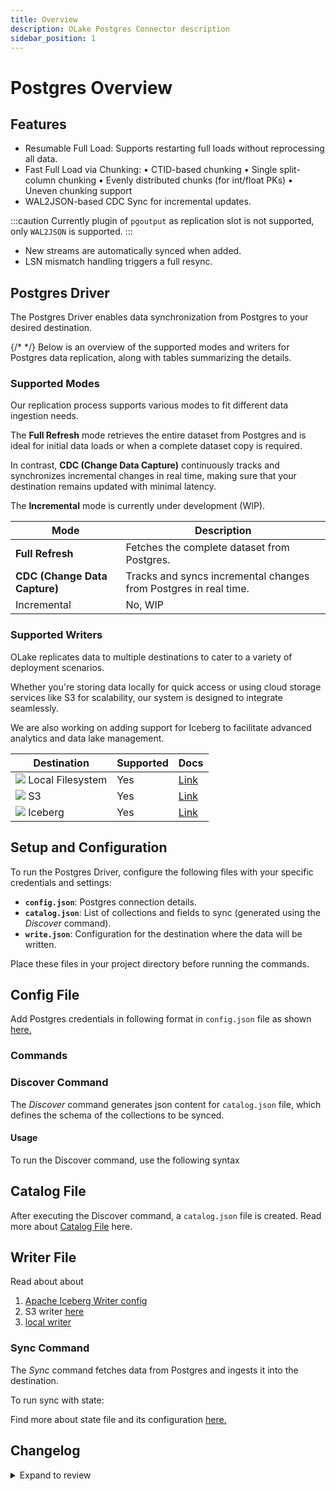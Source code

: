 ```yaml
---
title: Overview
description: OLake Postgres Connector description
sidebar_position: 1
---
```


# Postgres Overview

## Features

- Resumable Full Load: Supports restarting full loads without reprocessing all data.
- Fast Full Load via Chunking:
  • CTID-based chunking
  • Single split-column chunking
  • Evenly distributed chunks (for int/float PKs)
  • Uneven chunking support
- WAL2JSON-based CDC Sync for incremental updates. 

:::caution
Currently plugin of `pgoutput` as replication slot is not supported, only `WAL2JSON` is supported.
:::

- New streams are automatically synced when added.
- LSN mismatch handling triggers a full resync.

## Postgres Driver

The Postgres Driver enables data synchronization from Postgres to your desired destination. 

{/* <DocCardList/> */}
Below is an overview of the supported modes and writers for Postgres data replication, along with tables summarizing the details.

### Supported Modes

Our replication process supports various modes to fit different data ingestion needs. 

The **Full Refresh** mode retrieves the entire dataset from Postgres and is ideal for initial data loads or when a complete dataset copy is required. 

In contrast, **CDC (Change Data Capture)** continuously tracks and synchronizes incremental changes in real time, making sure that your destination remains updated with minimal latency. 

The **Incremental** mode is currently under development (WIP).

| Mode                          | Description                                                             |
|-------------------------------|-------------------------------------------------------------------------|
| **Full Refresh**              | Fetches the complete dataset from Postgres.                            |
| **CDC (Change Data Capture)** | Tracks and syncs incremental changes from Postgres in real time.         |
| Incremental                   | No, WIP                                                                 |

### Supported Writers

OLake replicates data to multiple destinations to cater to a variety of deployment scenarios. 

Whether you're storing data locally for quick access or using cloud storage services like S3 for scalability, our system is designed to integrate seamlessly. 

We are also working on adding support for Iceberg to facilitate advanced analytics and data lake management.

| Destination       | Supported | Docs | 
|-------------------|-----------| ---- | 
| <img src="/img/logo/local.png"  className="mt-3"  height={20} /> Local Filesystem  | Yes       | [Link](../../writers/local) |
| <img src="/img/logo/s3.png"  className="mt-3"  height={20} /> S3                | Yes       | [Link](../../writers/s3/overview) |
| <img src="/img/logo/iceberg.png"  className="mt-3"  height={20} /> Iceberg           | Yes       | [Link](../../writers/iceberg/overview) |


## Setup and Configuration

To run the Postgres Driver, configure the following files with your specific credentials and settings:

- **`config.json`**: Postgres connection details.  
- **`catalog.json`**: List of collections and fields to sync (generated using the *Discover* command).  
- **`write.json`**: Configuration for the destination where the data will be written.

Place these files in your project directory before running the commands.

## Config File 
Add Postgres credentials in following format in `config.json` file as shown [here.](./config#configjson-configuration)

### Commands

### Discover Command

The *Discover* command generates json content for `catalog.json` file, which defines the schema of the collections to be synced.

#### Usage
To run the Discover command, use the following syntax

<Tabs>

<TabItem value="docker-postgres" label="OLake Docker" default>
<DockerDiscoverPostgres/>
</TabItem>

<TabItem value="docker-local" label="Locally run OLake" default>
<LocalDiscoverPostgres/>
</TabItem>

</Tabs>

## Catalog File 
After executing the Discover command, a `catalog.json` file is created. Read more about [Catalog File](./config#catalogjson-configuration) here.


## Writer File 

Read about about 
1. [Apache Iceberg Writer config](../../writers/iceberg/config)
2. S3 writer [here](../../writers/s3/overview)
3. [local writer](../../writers/local) 

### Sync Command

The *Sync* command fetches data from Postgres and ingests it into the destination.

<Tabs>

<TabItem value="docker-postgres" label="OLake Docker" default>
<DockerSyncPostgres/>
</TabItem>

<TabItem value="docker-local" label="Locally run OLake" default>
<LocalSyncPostgres/>
</TabItem>

</Tabs>

To run sync with state:


<Tabs>

<TabItem value="docker-postgres" label="OLake Docker" default>
<DockerSyncWithStatePostgres/>
</TabItem>

<TabItem value="docker-local" label="Locally run OLake" default>
<LocalSyncWithStatePostgres/>
</TabItem>

</Tabs>

Find more about state file and its configuration [here.](./config#statejson-configuration)

## Changelog

<details>
  <summary>Expand to review</summary>

| Version     | Date       | Pull Request                                               | Subject                                                                                                                                         |
|:------------|:-----------|:-----------------------------------------------------------|:------------------------------------------------------------------------------------------------------------------------------------------------|


</details>